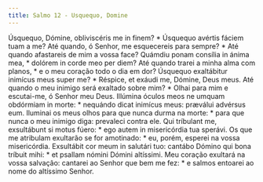 ```yaml
---
title: Salmo 12 - Usquequo, Domine
---
```


<div class="grid grid-cols-2 gap-5">
  <span class="col-6 dropcaps text-justify">
    Úsquequo, Dómine, obliviscéris me in finem? * Úsquequo avértis fáciem tuam a
    me?
  </span>
  <span class="col-6 dropcaps text-justify">
    Até quando, ó Senhor, me esquecereis para sempre? * Até quando afastareis de
    mim a vossa face?
  </span>
  <span class="col-6 text-justify">
    Quámdiu ponam consília in ánima mea, * dolórem in corde meo per diem?
  </span>
  <span class="col-6 text-justify">
    Até quando trarei a minha alma com planos, * e o meu coração todo o dia em
    dor?
  </span>
  <span class="col-6 text-justify">
    Úsquequo exaltábitur inimícus meus super me? * Réspice, et exáudi me,
    Dómine, Deus meus.
  </span>
  <span class="col-6 text-justify">
    Até quando o meu inimigo será exaltado sobre mim? * Olhai para mim e
    escutai-me, ó Senhor meu Deus.
  </span>
  <span class="col-6 text-justify">
    Illúmina óculos meos ne umquam obdórmiam in morte: * nequándo dicat inimícus
    meus: præválui advérsus eum.
  </span>
  <span class="col-6 text-justify">
    Iluminai os meus olhos para que nunca durma na morte: * para que nunca o meu
    inimigo diga: prevaleci contra ele.
  </span>
  <span class="col-6 text-justify">
    Qui tríbulant me, exsultábunt si motus fúero: * ego autem in misericórdia
    tua sperávi.
  </span>
  <span class="col-6 text-justify">
    Os que me atribulam exultarão se for amotinado: * eu, porém, esperei na
    vossa misericórdia.
  </span>
  <span class="col-6 text-justify">
    Exsultábit cor meum in salutári tuo: cantábo Dómino qui bona tríbuit mihi: *
    et psallam nómini Dómini altíssimi.
  </span>
  <span class="col-6 text-justify">
    Meu coração exultará na vossa salvação: cantarei ao Senhor que bem me fez: *
    e salmos entoarei ao nome do altíssimo Senhor.
  </span>
</div>
